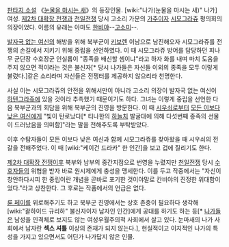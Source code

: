 [[판타지 소설]] 《[[눈물을 마시는 새]]》의 등장인물. [wiki:"나가(눈물을 마시는 새)" 나가] 여성. [[제2차 대확장 전쟁]]과 [[천일전쟁]] 당시 고소리 가문의 [[가주]]이자 [[시모그라쥬]] 평의회의 의장이었다. 이름의 유래는 아마도 [[한비야]]--[[고소미]]--.

[[발자국 없는 여신]]의 해방을 위해 북부군이 [[키보렌]] 이남으로 남진해오자 시모그라쥬를 전쟁의 손길에서 지키기 위해 중립을 선언하였다. 이 때 시모그라쥬 방어를 담당하던 피나무 군단장 수호장군 인실롭이 "종족을 배신할 셈이냐"라고 하자 화를 내며 마치 도움을 주지 않으면 적이라는 것은 불신자[* 당시 나가들은 자신들 이외의 종족을 모두 이렇게 불렀다.]같은 소리라며 자신들은 전쟁터를 제공하지 않으리라 천명한다.

사실 이는 시모그라쥬의 안전을 위해서만이 아니라 고소리 의장이 발자국 없는 여신이 [[하텐그라쥬]]에 있을 것이라 추측했기 때문이기도 하다. 그녀는 이렇게 중립을 선언한 다음 북부군과의 회담을 위해 북부군의 진영을 방문한다. 이 때 [[시우쇠]]로부터 [[모든 이보다 낮은 여신]]에게 "빛이 탄로났다[* 티나한의 [[하늘치]] 발굴대에 의해 다섯번째 종족의 선물이 드러났음을 의미함]"라는 말을 전해주도록 부탁받았다.

이후 수탐자들이 모든 이보다 낮은 여신과 함께 시모그라쥬를 찾아왔을 때 시우쇠의 전갈을 전해주었다. 이 때 [wiki:"케이건 드라카" 한 인간]을 보고 겁에 질리기도 한다.

[[제2차 대확장 전쟁]]이후 북부와 남부의 중간지점으로 번영을 누렸지만 [[천일전쟁]] 당시 [[수호자]]들의 위협을 받자 바로 원시제에게 충성을 맹세한다. 이를 두고 작중에서는 "자신이 창안하다시피 한 중립이란 개념을 곧바로 포기한 것이야말로 칸비야의 진정한 위대함이었다."라고 상찬한다. 그 후로는 작품에서의 언급은 없다.

[[륜 페이]]를 위로해주기도 하고 북부군 진영에서는 상호 존중이 필요하다 생각해 [wiki:"괄하이드 규리하" 불신자이자 남자인 인간]에게 공대를 하기도 하는 등[* [[나가]]들은 남성을 인격체로 보지도 않는 여성우월주의적 사회에서 살고 있다. 눈마새의 나가 사회에서 남자란 '''섹스 셔틀''' 이상의 존재가 되지 않는다.], 현실적이고 이지적인 나가의 특성을 가지고 있으면서도 어딘가 나가답지 않은 인물.
